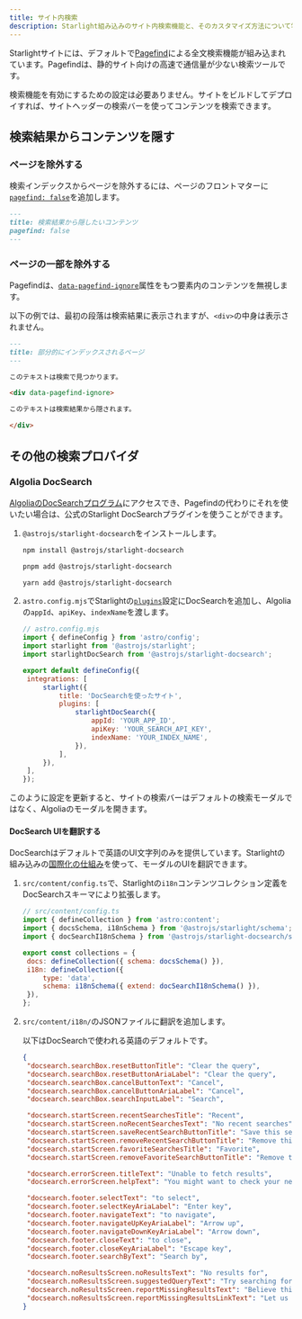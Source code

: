 ```yaml
---
title: サイト内検索
description: Starlight組み込みのサイト内検索機能と、そのカスタマイズ方法について学びます。
---
```



Starlightサイトには、デフォルトで[Pagefind](https://pagefind.app/)による全文検索機能が組み込まれています。Pagefindは、静的サイト向けの高速で通信量が少ない検索ツールです。

検索機能を有効にするための設定は必要ありません。サイトをビルドしてデプロイすれば、サイトヘッダーの検索バーを使ってコンテンツを検索できます。

## 検索結果からコンテンツを隠す

### ページを除外する

検索インデックスからページを除外するには、ページのフロントマターに[`pagefind: false`](/ja/reference/frontmatter/#pagefind)を追加します。

```md title="src/content/docs/not-indexed.md" ins={3}
---
title: 検索結果から隠したいコンテンツ
pagefind: false
---
```

### ページの一部を除外する

Pagefindは、[`data-pagefind-ignore`](https://pagefind.app/docs/indexing/#removing-individual-elements-from-the-index)属性をもつ要素内のコンテンツを無視します。

以下の例では、最初の段落は検索結果に表示されますが、`<div>`の中身は表示されません。

```md title="src/content/docs/partially-indexed.md" ins="data-pagefind-ignore"
---
title: 部分的にインデックスされるページ
---

このテキストは検索で見つかります。

<div data-pagefind-ignore>

このテキストは検索結果から隠されます。

</div>
```

## その他の検索プロバイダ

### Algolia DocSearch

[AlgoliaのDocSearchプログラム](https://docsearch.algolia.com/)にアクセスでき、Pagefindの代わりにそれを使いたい場合は、公式のStarlight DocSearchプラグインを使うことができます。

<Steps>

1. `@astrojs/starlight-docsearch`をインストールします。

   <Tabs>

   <TabItem label="npm">

   ```sh
   npm install @astrojs/starlight-docsearch
   ```

   </TabItem>

   <TabItem label="pnpm">

   ```sh
   pnpm add @astrojs/starlight-docsearch
   ```

   </TabItem>

   <TabItem label="Yarn">

   ```sh
   yarn add @astrojs/starlight-docsearch
   ```

   </TabItem>

   </Tabs>

2. `astro.config.mjs`でStarlightの[`plugins`](/ja/reference/configuration/#plugins)設定にDocSearchを追加し、Algoliaの`appId`、`apiKey`、`indexName`を渡します。

   ```js ins={4,10-16}
   // astro.config.mjs
   import { defineConfig } from 'astro/config';
   import starlight from '@astrojs/starlight';
   import starlightDocSearch from '@astrojs/starlight-docsearch';

   export default defineConfig({
   	integrations: [
   		starlight({
   			title: 'DocSearchを使ったサイト',
   			plugins: [
   				starlightDocSearch({
   					appId: 'YOUR_APP_ID',
   					apiKey: 'YOUR_SEARCH_API_KEY',
   					indexName: 'YOUR_INDEX_NAME',
   				}),
   			],
   		}),
   	],
   });
   ```

</Steps>

このように設定を更新すると、サイトの検索バーはデフォルトの検索モーダルではなく、Algoliaのモーダルを開きます。

#### DocSearch UIを翻訳する

DocSearchはデフォルトで英語のUI文字列のみを提供しています。Starlightの組み込みの[国際化の仕組み](/ja/guides/i18n/#starlightのuiを翻訳する)を使って、モーダルのUIを翻訳できます。

<Steps>

1. `src/content/config.ts`で、Starlightの`i18n`コンテンツコレクション定義をDocSearchスキーマにより拡張します。

   ```js ins={4} ins=/{ extend: .+ }/
   // src/content/config.ts
   import { defineCollection } from 'astro:content';
   import { docsSchema, i18nSchema } from '@astrojs/starlight/schema';
   import { docSearchI18nSchema } from '@astrojs/starlight-docsearch/schema';

   export const collections = {
   	docs: defineCollection({ schema: docsSchema() }),
   	i18n: defineCollection({
   		type: 'data',
   		schema: i18nSchema({ extend: docSearchI18nSchema() }),
   	}),
   };
   ```

2. `src/content/i18n/`のJSONファイルに翻訳を追加します。

   以下はDocSearchで使われる英語のデフォルトです。

   ```json title="src/content/i18n/en.json"
   {
   	"docsearch.searchBox.resetButtonTitle": "Clear the query",
   	"docsearch.searchBox.resetButtonAriaLabel": "Clear the query",
   	"docsearch.searchBox.cancelButtonText": "Cancel",
   	"docsearch.searchBox.cancelButtonAriaLabel": "Cancel",
   	"docsearch.searchBox.searchInputLabel": "Search",

   	"docsearch.startScreen.recentSearchesTitle": "Recent",
   	"docsearch.startScreen.noRecentSearchesText": "No recent searches",
   	"docsearch.startScreen.saveRecentSearchButtonTitle": "Save this search",
   	"docsearch.startScreen.removeRecentSearchButtonTitle": "Remove this search from history",
   	"docsearch.startScreen.favoriteSearchesTitle": "Favorite",
   	"docsearch.startScreen.removeFavoriteSearchButtonTitle": "Remove this search from favorites",

   	"docsearch.errorScreen.titleText": "Unable to fetch results",
   	"docsearch.errorScreen.helpText": "You might want to check your network connection.",

   	"docsearch.footer.selectText": "to select",
   	"docsearch.footer.selectKeyAriaLabel": "Enter key",
   	"docsearch.footer.navigateText": "to navigate",
   	"docsearch.footer.navigateUpKeyAriaLabel": "Arrow up",
   	"docsearch.footer.navigateDownKeyAriaLabel": "Arrow down",
   	"docsearch.footer.closeText": "to close",
   	"docsearch.footer.closeKeyAriaLabel": "Escape key",
   	"docsearch.footer.searchByText": "Search by",

   	"docsearch.noResultsScreen.noResultsText": "No results for",
   	"docsearch.noResultsScreen.suggestedQueryText": "Try searching for",
   	"docsearch.noResultsScreen.reportMissingResultsText": "Believe this query should return results?",
   	"docsearch.noResultsScreen.reportMissingResultsLinkText": "Let us know."
   }
   ```

</Steps>
